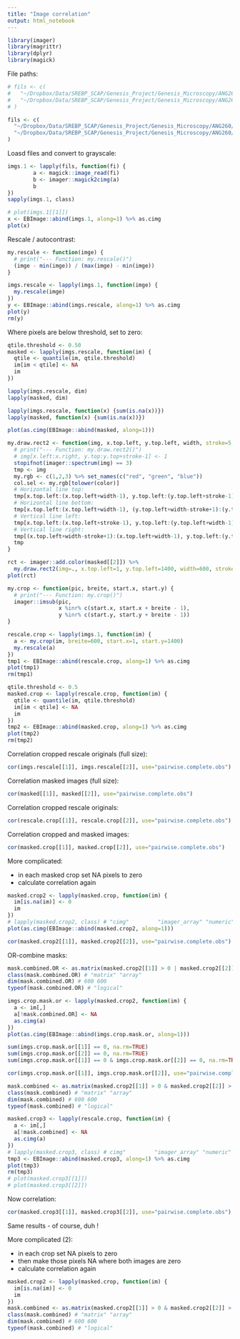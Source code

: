 ```yaml
---
title: "Image correlation"
output: html_notebook
---
```


```r
library(imager)
library(magrittr)
library(dplyr)
library(magick)
```

File paths:
```r
# fils <- c(
#   "~/Dropbox/Data/SREBP_SCAP/Genesis_Project/Genesis_Microscopy/ANG260/ANG260_Imgs/ANG260_Ni_20x_2021_12_10/20x/ANG260_20x_Well_003/ANG260_20x_Well_003_F_1/ANG260_20x_Well_003a_GFP.tif",
#   "~/Dropbox/Data/SREBP_SCAP/Genesis_Project/Genesis_Microscopy/ANG260/ANG260_Imgs/ANG260_Ni_20x_2021_12_10/20x/ANG260_20x_Well_003/ANG260_20x_Well_003_F_1/ANG260_20x_Well_003a_RFP.tif"
# )

fils <- c(
  "~/Dropbox/Data/SREBP_SCAP/Genesis_Project/Genesis_Microscopy/ANG260/ANG260_Imgs/ANG260_Ni_20x_2021_12_10/20x/ANG260_20x_Well_005/ANG260_20x_Well_005_F_1/ANG260_20x_Well_005a_GFP.tif",
  "~/Dropbox/Data/SREBP_SCAP/Genesis_Project/Genesis_Microscopy/ANG260/ANG260_Imgs/ANG260_Ni_20x_2021_12_10/20x/ANG260_20x_Well_005/ANG260_20x_Well_005_F_1/ANG260_20x_Well_005a_RFP.tif"
)
```

Loasd files and convert to grayscale:
```r
imgs.1 <- lapply(fils, function(fi) {
        a <- magick::image_read(fi)
        b <- imager::magick2cimg(a)
        b
})
sapply(imgs.1, class)
```

```r
# plot(imgs.1[[1]])
x <- EBImage::abind(imgs.1, along=1) %>% as.cimg
plot(x)
```



Rescale / autocontrast:
```r
my.rescale <- function(imge) {
  # print("--- Function: my.rescale()")
  (imge - min(imge)) / (max(imge) - min(imge))
}
```


```r
imgs.rescale <- lapply(imgs.1, function(imge) {
  my.rescale(imge)
})
y <- EBImage::abind(imgs.rescale, along=1) %>% as.cimg
plot(y)
rm(y)
```
Where pixels are below threshold, set to zero:
```r
qtile.threshold <- 0.50
masked <- lapply(imgs.rescale, function(im) {
  qtile <- quantile(im, qtile.threshold)
  im[im < qtile] <- NA
  im
})

lapply(imgs.rescale, dim)
lapply(masked, dim)

lapply(imgs.rescale, function(x) {sum(is.na(x))})
lapply(masked, function(x) {sum(is.na(x))})
```

```r
plot(as.cimg(EBImage::abind(masked, along=1)))
```

```r
my.draw.rect2 <- function(img, x.top.left, y.top.left, width, stroke=5, color="green") {
  # print("--- Function: my.draw.rect2()")
  # img[x.left:x.right, y.top:y.top+stroke-1] <- 1
  stopifnot(imager::spectrum(img) == 3)
  tmp <- img
  my.rgb <- c(1,2,3) %>% set_names(c("red", "green", "blue"))
  col.sel <- my.rgb[tolower(color)]
  # Horizontal line top:
  tmp[x.top.left:(x.top.left+width-1), y.top.left:(y.top.left+stroke-1), 1, col.sel] <- 1
  # Horizontal line bottom:
  tmp[x.top.left:(x.top.left+width-1), (y.top.left+width-stroke+1):(y.top.left+width), 1, col.sel] <- 1
  # Vertical line left:
  tmp[x.top.left:(x.top.left+stroke-1), y.top.left:(y.top.left+width-1), 1, col.sel] <- 1
  # Vertical line right:
  tmp[(x.top.left+width-stroke+1):(x.top.left+width-1), y.top.left:(y.top.left+width-1), 1, col.sel] <- 1
  tmp
}
```


```r
rct <- imager::add.color(masked[[2]]) %>% 
  my.draw.rect2(img=., x.top.left=1, y.top.left=1400, width=600, stroke=20, color="red")
plot(rct)
```

```r
my.crop <- function(pic, breite, start.x, start.y) {
  # print("--- Function: my.crop()")
  imager::imsub(pic,
                x %inr% c(start.x, start.x + breite - 1),
                y %inr% c(start.y, start.y + breite - 1))
}
```

```r
rescale.crop <- lapply(imgs.1, function(im) {
  a <- my.crop(im, breite=600, start.x=1, start.y=1400)
  my.rescale(a)
})
tmp1 <- EBImage::abind(rescale.crop, along=1) %>% as.cimg
plot(tmp1)
rm(tmp1)
```


```r
qtile.threshold <- 0.5
masked.crop <- lapply(rescale.crop, function(im) {
  qtile <- quantile(im, qtile.threshold)
  im[im < qtile] <- NA
  im
})
tmp2 <- EBImage::abind(masked.crop, along=1) %>% as.cimg
plot(tmp2)
rm(tmp2)
```

Correlation cropped rescale originals (full size):
```r
cor(imgs.rescale[[1]], imgs.rescale[[2]], use="pairwise.complete.obs")
```

Correlation masked images (full size):
```r
cor(masked[[1]], masked[[2]], use="pairwise.complete.obs")
```

Correlation cropped rescale originals:
```r
cor(rescale.crop[[1]], rescale.crop[[2]], use="pairwise.complete.obs")
```

Correlation cropped and masked images:
```r
cor(masked.crop[[1]], masked.crop[[2]], use="pairwise.complete.obs")
```

More complicated:

* in each masked crop set NA pixels to zero  
* calculate correlation again

```r
masked.crop2 <- lapply(masked.crop, function(im) {
  im[is.na(im)] <- 0
  im
})
# lapply(masked.crop2, class) # "cimg"         "imager_array" "numeric"
plot(as.cimg(EBImage::abind(masked.crop2, along=1)))
```
```r
cor(masked.crop2[[1]], masked.crop2[[2]], use="pairwise.complete.obs")
```

OR-combine masks:
```r
mask.combined.OR <- as.matrix(masked.crop2[[1]] > 0 | masked.crop2[[2]] > 0)
class(mask.combined.OR) # "matrix" "array" 
dim(mask.combined.OR) # 600 600
typeof(mask.combined.OR) # "logical"
```

```r
imgs.crop.mask.or <- lapply(masked.crop2, function(im) {
  a <- im[,]
  a[!mask.combined.OR] <- NA
  as.cimg(a)
})
plot(as.cimg(EBImage::abind(imgs.crop.mask.or, along=1)))
```
```r
sum(imgs.crop.mask.or[[1]] == 0, na.rm=TRUE)
sum(imgs.crop.mask.or[[2]] == 0, na.rm=TRUE)
sum(imgs.crop.mask.or[[1]] == 0 & imgs.crop.mask.or[[2]] == 0, na.rm=TRUE)
```


```r
cor(imgs.crop.mask.or[[1]], imgs.crop.mask.or[[2]], use="pairwise.complete.obs")
```


```r
mask.combined <- as.matrix(masked.crop2[[1]] > 0 & masked.crop2[[2]] > 0)
class(mask.combined) # "matrix" "array" 
dim(mask.combined) # 600 600
typeof(mask.combined) # "logical"
```





```r
masked.crop3 <- lapply(rescale.crop, function(im) {
  a <- im[,]
  a[!mask.combined] <- NA
  as.cimg(a)
})
# lapply(masked.crop3, class) # cimg"         "imager_array" "numeric"   
tmp3 <- EBImage::abind(masked.crop3, along=1) %>% as.cimg
plot(tmp3)
rm(tmp3)
# plot(masked.crop3[[1]])
# plot(masked.crop3[[2]])
```

Now correlation:
```r
cor(masked.crop3[[1]], masked.crop3[[2]], use="pairwise.complete.obs")
```

Same results - of course, duh !



More complicated (2):

* in each crop set NA pixels to zero  
* then make those pixels NA where both images are zero
* calculate correlation again

```r
masked.crop2 <- lapply(masked.crop, function(im) {
  im[is.na(im)] <- 0
  im
})
mask.combined <- as.matrix(masked.crop2[[1]] > 0 & masked.crop2[[2]] > 0)
class(mask.combined) # "matrix" "array" 
dim(mask.combined) # 600 600
typeof(mask.combined) # "logical"
```



